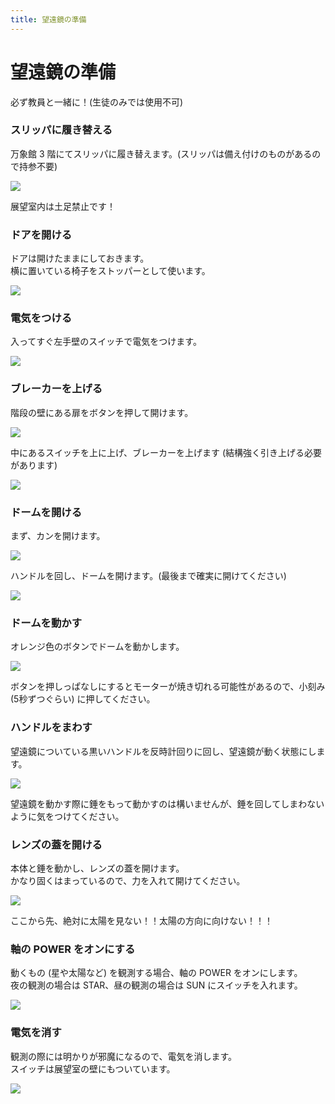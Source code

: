 ```yaml
---
title: 望遠鏡の準備
---
```



# 望遠鏡の準備

<Callout type="error">必ず教員と一緒に！(生徒のみでは使用不可)</Callout>

<Steps>

### スリッパに履き替える

万象館 3 階にてスリッパに履き替えます。(スリッパは備え付けのものがあるので持参不要)

![](/slipper.webp)

<Callout type="warning">展望室内は土足禁止です！</Callout>

### ドアを開ける

ドアは開けたままにしておきます。<br />
横に置いている椅子をストッパーとして使います。

![](/door.webp)

### 電気をつける

入ってすぐ左手壁のスイッチで電気をつけます。

![](/light_sw1.webp)

### ブレーカーを上げる

階段の壁にある扉をボタンを押して開けます。

![](/breaker.webp)

中にあるスイッチを上に上げ、ブレーカーを上げます (結構強く引き上げる必要があります)

![](/breaker_on.webp)

### ドームを開ける

まず、カンを開けます。

![](/dome_kan.webp)

ハンドルを回し、ドームを開けます。(最後まで確実に開けてください)

![](/dome_handle.webp)

### ドームを動かす

オレンジ色のボタンでドームを動かします。

![](/dome_remote2.webp)

<Callout type="info">
  ボタンを押しっぱなしにするとモーターが焼き切れる可能性があるので、小刻み
  (5秒ずつぐらい) に押してください。
</Callout>

### ハンドルをまわす

望遠鏡についている黒いハンドルを反時計回りに回し、望遠鏡が動く状態にします。

![](/ts_handle.webp)

<Callout type="warning">
  望遠鏡を動かす際に錘をもって動かすのは構いませんが、錘を回してしまわないように気をつけてください。
</Callout>

### レンズの蓋を開ける

本体と錘を動かし、レンズの蓋を開けます。<br />
かなり固くはまっているので、力を入れて開けてください。

![](/ts_cap1.webp)

<Callout type="error">
  ここから先、絶対に太陽を見ない！！太陽の方向に向けない！！！
</Callout>

### 軸の POWER をオンにする

動くもの (星や太陽など) を観測する場合、軸の POWER をオンにします。<br />
夜の観測の場合は STAR、昼の観測の場合は SUN にスイッチを入れます。

![](/ts_sw.webp)

### 電気を消す

観測の際には明かりが邪魔になるので、電気を消します。<br />
スイッチは展望室の壁にもついています。

![](/light_sw2.webp)

</Steps>
